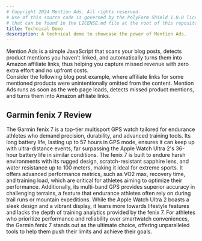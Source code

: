 ```yaml
---
# Copyright 2024 Mention Ads. All rights reserved.
# Use of this source code is governed by the PolyForm Shield 1.0.0 license
# that can be found in the LICENSE.md file at the root of this repository.
title: Technical Demo
description: A technical demo to showcase the power of Mention Ads.
---
```



<Aside type="tip" title="What is Mention Ads?">
Mention Ads is a simple JavaScript that scans your blog posts, detects product mentions you haven’t linked, and automatically turns them into Amazon affiliate links, thus helping you capture missed revenue with zero extra effort and no upfront costs.
</Aside>

<Aside type="note" title="Blog Post Demo">
Consider the following blog post example, where affiliate links for some mentioned products were unintentionally omitted from the content. Mention Ads runs as soon as the web page loads, detects missed product mentions, and turns them into Amazon affiliate links.
</Aside>

## Garmin fenix 7 Review

The Garmin fenix 7 is a top-tier multisport GPS watch tailored for endurance athletes who demand precision, durability, and advanced training tools. Its long battery life, lasting up to 57 hours in GPS mode, ensures it can keep up with ultra-distance events, far surpassing the Apple Watch Ultra 2's 36-hour battery life in similar conditions. The fenix 7 is built to endure harsh environments with its rugged design, scratch-resistant sapphire lens, and water resistance up to 100 meters, making it ideal for extreme sports. It offers advanced performance metrics, such as VO2 max, recovery time, and training load, which are critical for athletes aiming to optimize their performance. Additionally, its multi-band GPS provides superior accuracy in challenging terrains, a feature that endurance athletes often rely on during trail runs or mountain expeditions. While the Apple Watch Ultra 2 boasts a sleek design and a vibrant display, it leans more towards lifestyle features and lacks the depth of training analytics provided by the fenix 7. For athletes who prioritize performance and reliability over smartwatch conveniences, the Garmin fenix 7 stands out as the ultimate choice, offering unparalleled tools to help them push their limits and achieve their goals.

<script data-config="demo" data-domain="mentionads.com" src="https://cdn.mentionads.com/v1/script.js"></script>
